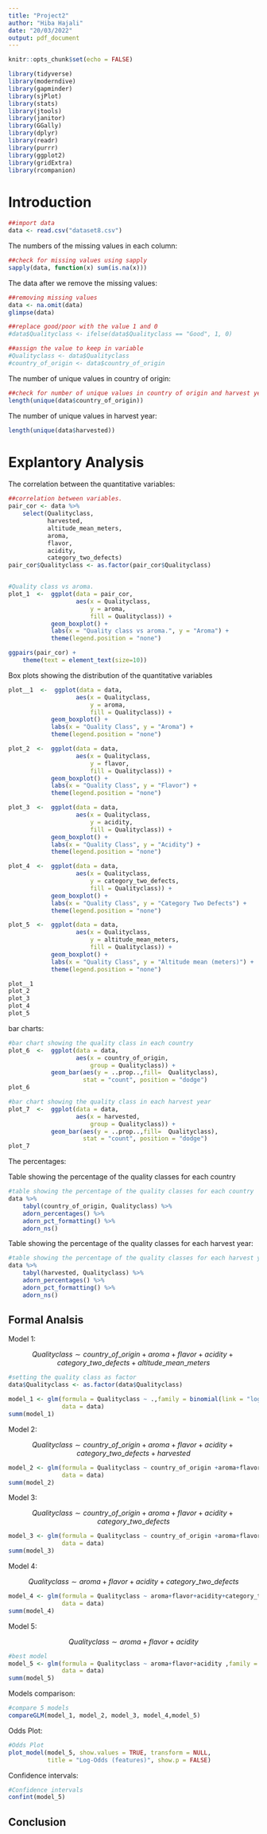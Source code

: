 ```yaml
---
title: "Project2"
author: "Hiba Hajali"
date: "20/03/2022"
output: pdf_document
---
```


```r
knitr::opts_chunk$set(echo = FALSE)
```

```r
library(tidyverse)
library(moderndive)
library(gapminder)
library(sjPlot)
library(stats)
library(jtools)
library(janitor)
library(GGally)
library(dplyr)
library(readr)
library(purrr)
library(ggplot2)
library(gridExtra)
library(rcompanion)

```

# Introduction 

```r
##import data 
data <- read.csv("dataset8.csv")
```

The numbers of the missing values in each column:


```r

##check for missing values using sapply
sapply(data, function(x) sum(is.na(x)))

```

The data after we remove the missing values:

```r
##removing missing values
data <- na.omit(data)
glimpse(data)

##replace good/poor with the value 1 and 0
#data$Qualityclass <- ifelse(data$Qualityclass == "Good", 1, 0)

##assign the value to keep in variable
#Qualityclass <- data$Qualityclass
#country_of_origin <- data$country_of_origin
```


The number of unique values in country of origin: 

```r
##check for number of unique values in country of origin and harvest year using sapply
length(unique(data$country_of_origin))

```

The number of unique values in harvest year:
```r
length(unique(data$harvested))
```

# Explantory Analysis 

The correlation between the quantitative variables:

```r
##correlation between variables. 
pair_cor <- data %>% 
    select(Qualityclass,
           harvested,
           altitude_mean_meters,
           aroma,
           flavor,
           acidity,
           category_two_defects) 
pair_cor$Qualityclass <- as.factor(pair_cor$Qualityclass)


#Quality class vs aroma.
plot_1  <-  ggplot(data = pair_cor, 
                   aes(x = Qualityclass, 
                       y = aroma, 
                       fill = Qualityclass)) +
            geom_boxplot() +
            labs(x = "Quality class vs aroma.", y = "Aroma") +
            theme(legend.position = "none")

ggpairs(pair_cor) +
    theme(text = element_text(size=10))

```

Box plots showing the distribution of the quantitative variables  

```r
plot__1  <-  ggplot(data = data, 
                   aes(x = Qualityclass, 
                       y = aroma, 
                       fill = Qualityclass)) +
            geom_boxplot() +
            labs(x = "Quality Class", y = "Aroma") +
            theme(legend.position = "none")

plot_2  <-  ggplot(data = data, 
                   aes(x = Qualityclass, 
                       y = flavor, 
                       fill = Qualityclass)) +
            geom_boxplot() +
            labs(x = "Quality Class", y = "Flavor") +
            theme(legend.position = "none")

plot_3  <-  ggplot(data = data, 
                   aes(x = Qualityclass, 
                       y = acidity, 
                       fill = Qualityclass)) +
            geom_boxplot() +
            labs(x = "Quality Class", y = "Acidity") +
            theme(legend.position = "none")

plot_4  <-  ggplot(data = data, 
                   aes(x = Qualityclass, 
                       y = category_two_defects, 
                       fill = Qualityclass)) +
            geom_boxplot() +
            labs(x = "Quality Class", y = "Category Two Defects") +
            theme(legend.position = "none")

plot_5  <-  ggplot(data = data, 
                   aes(x = Qualityclass, 
                       y = altitude_mean_meters, 
                       fill = Qualityclass)) +
            geom_boxplot() +
            labs(x = "Quality Class", y = "Altitude mean (meters)") +
            theme(legend.position = "none")

plot__1 
plot_2
plot_3 
plot_4
plot_5

```


bar charts:

```r
#bar chart showing the quality class in each country 
plot_6  <-  ggplot(data = data, 
                   aes(x = country_of_origin, 
                       group = Qualityclass)) +
            geom_bar(aes(y = ..prop..,fill=  Qualityclass),
                     stat = "count", position = "dodge")
plot_6

#bar chart showing the quality class in each harvest year 
plot_7  <-  ggplot(data = data, 
                   aes(x = harvested, 
                       group = Qualityclass)) +
            geom_bar(aes(y = ..prop..,fill=  Qualityclass),
                     stat = "count", position = "dodge")
plot_7

```

The percentages:

Table showing the percentage of the quality classes for each country

```r
#table showing the percentage of the quality classes for each country  
data %>%
    tabyl(country_of_origin, Qualityclass) %>%
    adorn_percentages() %>%
    adorn_pct_formatting() %>%
    adorn_ns() 

```

Table showing the percentage of the quality classes for each harvest year:

```r
#table showing the percentage of the quality classes for each harvest year   
data %>%
    tabyl(harvested, Qualityclass) %>%
    adorn_percentages() %>%
    adorn_pct_formatting() %>%
    adorn_ns()
```


## Formal Analsis 

Model 1:

$$Qualityclass \sim country\_of\_origin + aroma + flavor + acidity + category\_two\_defects + altitude\_mean\_meters$$

```r
#setting the quality class as factor 
data$Qualityclass <- as.factor(data$Qualityclass)

model_1 <- glm(formula = Qualityclass ~ .,family = binomial(link = "logit"),
               data = data)
summ(model_1)    

```

Model 2:

$$Qualityclass \sim country\_of\_origin + aroma + flavor + acidity + category\_two\_defects + harvested$$

```r
model_2 <- glm(formula = Qualityclass ~ country_of_origin +aroma+flavor+acidity+category_two_defects+harvested,family = binomial(link = "logit"),
               data = data)
summ(model_2)

```


Model 3:

$$Qualityclass \sim country\_of\_origin + aroma + flavor + acidity + category\_two\_defects$$

```r
model_3 <- glm(formula = Qualityclass ~ country_of_origin +aroma+flavor+acidity+category_two_defects,family = binomial(link = "logit"),
               data = data)
summ(model_3)
```

Model 4:

 $$Qualityclass \sim aroma + flavor + acidity + category\_two\_defects$$
 
```r
model_4 <- glm(formula = Qualityclass ~ aroma+flavor+acidity+category_two_defects,family = binomial(link = "logit"),
               data = data)
summ(model_4)
```


Model 5:

 $$Qualityclass  \sim  aroma + flavor + acidity$$

```r
#best model
model_5 <- glm(formula = Qualityclass ~ aroma+flavor+acidity ,family = binomial(link = "logit"),
               data = data)
summ(model_5)

```


Models comparison:

```r
#compare 5 models
compareGLM(model_1, model_2, model_3, model_4,model_5)
```



Odds Plot:

```r
#Odds Plot
plot_model(model_5, show.values = TRUE, transform = NULL,
           title = "Log-Odds (features)", show.p = FALSE)

```


Confidence intervals:

```r
#Confidence intervals
confint(model_5)
```

## Conclusion 
